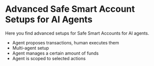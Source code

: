 # Advanced Safe Smart Account Setups for AI Agents

Here you find advanced setups for Safe Smart Accounts for AI agents.

* Agent proposes transactions, human executes them
* Multi-agent setup
* Agent manages a certain amount of funds
* Agent is scoped to selected actions



